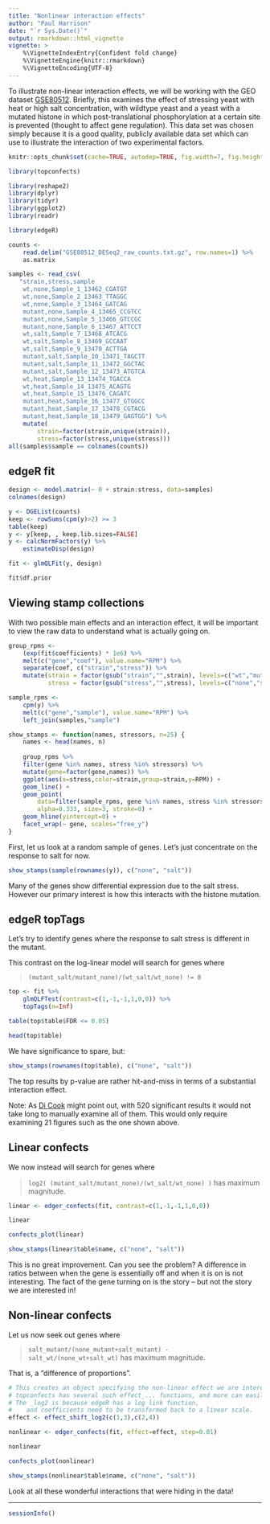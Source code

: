 ```yaml
---
title: "Nonlinear interaction effects"
author: "Paul Harrison"
date: "`r Sys.Date()`"
output: rmarkdown::html_vignette
vignette: >
    %\VignetteIndexEntry{Confident fold change}
    %\VignetteEngine{knitr::rmarkdown}
    %\VignetteEncoding{UTF-8}
---
```


<!--
devtools::load_all(".") ; rmarkdown::render("vignettes/nonlinear_effect.Rmd", intermediates_dir="/tmp", output_dir="/tmp")
-->

<style>
.contents h2 { margin-top: 2em }
</style>

To illustrate non-linear interaction effects, we will be working with the GEO dataset [GSE80512](https://www.ncbi.nlm.nih.gov/geo/query/acc.cgi?acc=GSE80512). Briefly, this examines the effect of stressing yeast with heat or high salt concentration, with wildtype yeast and a yeast with a mutated histone in which post-translational phosphorylation at a certain site is prevented (thought to affect gene regulation). This data set was chosen simply because it is a good quality, publicly available data set which can use to illustrate the interaction of two experimental factors.

```r
knitr::opts_chunk$set(cache=TRUE, autodep=TRUE, fig.width=7, fig.height=6)
```

```r
library(topconfects)

library(reshape2)
library(dplyr)
library(tidyr)
library(ggplot2)
library(readr)

library(edgeR)

counts <- 
    read.delim("GSE80512_DESeq2_raw_counts.txt.gz", row.names=1) %>% 
    as.matrix

samples <- read_csv(
   "strain,stress,sample
    wt,none,Sample_1_13462_CGATGT
    wt,none,Sample_2_13463_TTAGGC
    wt,none,Sample_3_13464_GATCAG
    mutant,none,Sample_4_13465_CCGTCC
    mutant,none,Sample_5_13466_GTCCGC
    mutant,none,Sample_6_13467_ATTCCT
    wt,salt,Sample_7_13468_ATCACG
    wt,salt,Sample_8_13469_GCCAAT
    wt,salt,Sample_9_13470_ACTTGA
    mutant,salt,Sample_10_13471_TAGCTT
    mutant,salt,Sample_11_13472_GGCTAC
    mutant,salt,Sample_12_13473_ATGTCA
    wt,heat,Sample_13_13474_TGACCA
    wt,heat,Sample_14_13475_ACAGTG
    wt,heat,Sample_15_13476_CAGATC
    mutant,heat,Sample_16_13477_GTGGCC
    mutant,heat,Sample_17_13478_CGTACG
    mutant,heat,Sample_18_13479_GAGTGG") %>%
    mutate(
        strain=factor(strain,unique(strain)),
        stress=factor(stress,unique(stress)))
all(samples$sample == colnames(counts))

```

## edgeR fit

```r
design <- model.matrix(~ 0 + strain:stress, data=samples)
colnames(design)

y <- DGEList(counts)
keep <- rowSums(cpm(y)>2) >= 3
table(keep)
y <- y[keep, , keep.lib.sizes=FALSE]
y <- calcNormFactors(y) %>%
    estimateDisp(design)

fit <- glmQLFit(y, design)

fit$df.prior
```

## Viewing stamp collections

With two possible main effects and an interaction effect, it will be important to view the raw data to understand what is actually going on.

```r
group_rpms <- 
    (exp(fit$coefficients) * 1e6) %>%
    melt(c("gene","coef"), value.name="RPM") %>% 
    separate(coef, c("strain","stress")) %>%
    mutate(strain = factor(gsub("strain","",strain), levels=c("wt","mutant")),
           stress = factor(gsub("stress","",stress), levels=c("none","salt","heat")))

sample_rpms <- 
    cpm(y) %>%
    melt(c("gene","sample"), value.name="RPM") %>%
    left_join(samples,"sample")

show_stamps <- function(names, stressors, n=25) {
    names <- head(names, n)
    
    group_rpms %>% 
    filter(gene %in% names, stress %in% stressors) %>% 
    mutate(gene=factor(gene,names)) %>%
    ggplot(aes(x=stress,color=strain,group=strain,y=RPM)) + 
    geom_line() +
    geom_point(
        data=filter(sample_rpms, gene %in% names, stress %in% stressors), 
        alpha=0.333, size=3, stroke=0) +
    geom_hline(yintercept=0) + 
    facet_wrap(~ gene, scales="free_y")
}
```

First, let us look at a random sample of genes. Let's just concentrate on the response to salt for now.

```r
show_stamps(sample(rownames(y)), c("none", "salt"))
```

Many of the genes show differential expression due to the salt stress. However our primary interest is how this interacts with the histone mutation.

## edgeR topTags

Let's try to identify genes where the response to salt stress is different in the mutant.

This contrast on the log-linear model will search for genes where 

> `(mutant_salt/mutant_none)/(wt_salt/wt_none) != 0`

```r
top <- fit %>%
    glmQLFTest(contrast=c(1,-1,-1,1,0,0)) %>%
    topTags(n=Inf)

table(top$table$FDR <= 0.05)

head(top$table)
```

We have significance to spare, but:

```r
show_stamps(rownames(top$table), c("none", "salt"))
```

The top results by p-value are rather hit-and-miss in terms of a substantial interaction effect.

Note: As [Di Cook](http://dicook.github.io/) might point out, with 520 significant results it would not take long to manually examine all of them. This would only require examining 21 figures such as the one shown above.


## Linear confects

We now instead will search for genes where 

> `log2( (mutant_salt/mutant_none)/(wt_salt/wt_none) )` has maximum magnitude.

```r
linear <- edger_confects(fit, contrast=c(1,-1,-1,1,0,0))

linear
```

```r
confects_plot(linear)
```

```r
show_stamps(linear$table$name, c("none", "salt"))
```

This is no great improvement. Can you see the problem? A difference in ratios between when the gene is essentially off and when it is on is not interesting. The fact of the gene turning on is the story -- but not the story we are interested in!


## Non-linear confects

Let us now seek out genes where

> `salt_mutant/(none_mutant+salt_mutant) - salt_wt/(none_wt+salt_wt)` 
> has maximum magnitude.

That is, a "difference of proportions".

```r
# This creates an object specifying the non-linear effect we are interested in.
# topconfects has several such effect_... functions, and more can easily be added.
# The _log2 is because edgeR has a log link function,
#    and coefficients need to be transformed back to a linear scale.
effect <- effect_shift_log2(c(1,3),c(2,4))

nonlinear <- edger_confects(fit, effect=effect, step=0.01)

nonlinear
```

```r
confects_plot(nonlinear)
```

```r
show_stamps(nonlinear$table$name, c("none", "salt"))
```

Look at all these wonderful interactions that were hiding in the data!

---

```r
sessionInfo()
```




